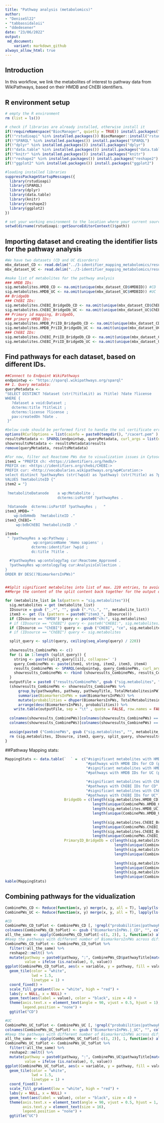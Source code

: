 ---
title: "Pathway analysis (metabolomics)"
author: 
- "DeniseSl22"
- "tabbassidaloii"
- "ddedesener"
date: "23/06/2022"
output:
 md_document:
    variant: markdown_github
always_allow_html: true
---

## Introduction
In this workflow, we link the metabolites of interest to pathway data from WikiPathways, based on their HMDB and ChEBI identifiers.

## R environment setup
```{r setup, warning=FALSE, message=FALSE}
# empty the R environment
rm (list = ls())

# check if libraries are already installed, otherwise install it
if(!requireNamespace("BiocManager", quietly = TRUE)) install.packages("BiocManager")
if(!"rstudioapi" %in% installed.packages()) BiocManager::install("rstudioapi")
if(!"SPARQL" %in% installed.packages()) install.packages("SPARQL")
if(!"dplyr" %in% installed.packages()) install.packages("dplyr")
if(!"data.table" %in% installed.packages()) install.packages("data.table")
if(!"knitr" %in% installed.packages()) install.packages("knitr")
if(!"reshape2" %in% installed.packages()) install.packages("reshape2")
if(!"ggplot2" %in% installed.packages()) install.packages("ggplot2")

#loading installed libraries
suppressPackageStartupMessages({
  library(rstudioapi)
  library(SPARQL)
  library(dplyr)
  library(data.table)
  library(knitr)
  library(reshape2)
  library(ggplot2)
})

# set your working environment to the location where your current source file is saved into.
setwd(dirname(rstudioapi::getSourceEditorContext()$path))
```

## Importing dataset and creating the identifier lists for the pathway analysis
```{r dataset, warning = FALSE, message = FALSE}
#We have two datasets (CD and UC disorders)
mbx_dataset_CD <- read.delim("../3-identifier_mapping_metabolomics/results/mbx_IDMapping_CD")
mbx_dataset_UC <- read.delim("../3-identifier_mapping_metabolomics/results/mbx_IDMapping_UC")

#make list of metabolites for the pathway analysis
### HMDB IDs:
sig.metabolites.HMDB_CD <- na.omit(unique(mbx_dataset_CD$HMDBID)) #CD
sig.metabolites.HMDB_UC <- na.omit(unique(mbx_dataset_UC$HMDBID)) #UC
## BridgeDb
### ChEBI IDs:
sig.metabolites.ChEBI_BridgeDb_CD <- na.omit(unique(mbx_dataset_CD$ChEBI_BridgeDb)) #CD
sig.metabolites.ChEBI_BridgeDb_UC <- na.omit(unique(mbx_dataset_UC$ChEBI_BridgeDb)) #UC
## Primary id mapping, BridgeDb,
### primary HMDB IDs:
sig.metabolites.HMDB_PriID_BridgeDb_CD <- na.omit(unique(mbx_dataset_CD$Current_HMDBID)) #CD
sig.metabolites.HMDB_PriID_BridgeDb_UC <- na.omit(unique(mbx_dataset_UC$Current_HMDBID)) #UC
### ChEBI IDs:
sig.metabolites.ChEBI_PriID_BridgeDb_CD <- na.omit(unique(mbx_dataset_CD$ChEBI_PriID_BridgeDb)) #CD
sig.metabolites.ChEBI_PriID_BridgeDb_UC <- na.omit(unique(mbx_dataset_UC$ChEBI_PriID_BridgeDb)) #UC
```

## Find pathways for each dataset, based on different IDs.
```{r pathway_retrieval, warning =FALSE, message = FALSE}
##Connect to Endpoint WikiPathways
endpointwp <- "https://sparql.wikipathways.org/sparql"
## 1. Query metadata:
queryMetadata <-
"SELECT DISTINCT ?dataset (str(?titleLit) as ?title) ?date ?license 
WHERE {
   ?dataset a void:Dataset ;
   dcterms:title ?titleLit ;
   dcterms:license ?license ;
   pav:createdOn ?date .
 }"

#below code should be performed first to handle the ssl certificate error
options(RCurlOptions = list(cainfo = paste0(tempdir(), "/cacert.pem" ), ssl.verifypeer = FALSE))
resultsMetadata <- SPARQL(endpointwp, queryMetadata, curl_args = list(useragent = R.version.string))
showresultsMetadata <- resultsMetadata$results
remove(queryMetadata, resultsMetadata)

#For now, filter out Reactome PWs due to visualization issues in Cytoscape.
item1 = "PREFIX ch: <https://identifiers.org/hmdb/>
PREFIX ce: <https://identifiers.org/chebi/CHEBI:>
PREFIX cur: <http://vocabularies.wikipathways.org/wp#Curation:>
select distinct ?pathwayRes (str(?wpid) as ?pathway) (str(?title) as ?pathwayTitle) (count(distinct ?metaboliteID) AS ?BiomarkersInPWs) (count(distinct ?metaboliteDatanode) AS ?TotalMetabolitesinPW) where {
VALUES ?metaboliteID {"
item2 = "}
 
 ?metaboliteDatanode	a wp:Metabolite ;
                        dcterms:isPartOf ?pathwayRes .
 
 ?datanode	dcterms:isPartOf ?pathwayRes ;   "
item3_HMDB= "
    wp:bdbHmdb  ?metaboliteID ."
item3_ChEBI= "
     wp:bdbChEBI ?metaboliteID ." 

item4=
 " ?pathwayRes a wp:Pathway ;
             wp:organismName 'Homo sapiens' ; 
    		dcterms:identifier ?wpid ;
    		dc:title ?title .

  #?pathwayRes wp:ontologyTag cur:Reactome_Approved . 
  ?pathwayRes wp:ontologyTag cur:AnalysisCollection .   		
}
ORDER BY DESC(?BiomarkersInPWs)"


##Split significant metabolites into list of max. 220 entries, to avoid SPARQL endpoint trowing a 414 error. 
##Merge the content of the split content back together for the output of the PW Analysis.

for (metabolite_list in ls(pattern = "sig.metabolites")){
  sig.metabolites = get (metabolite_list)
  IDsource = gsub ("_.*", "", gsub (".*\\.", "", metabolite_list))
  item3 <- get (ls (pattern = paste0("item3_", IDsource)))
  if (IDsource == "HMDB") query <- paste0("ch:", sig.metabolites)
  # if (IDsource == "ChEBI") query <- paste0("CHEBI:", sig.metabolites)
  if (IDsource == "ChEBI") query <- gsub ("CHEBI", "ce", sig.metabolites)
  # if (IDsource == "ChEBI") query <- sig.metabolites

  split_query <- split(query, ceiling(seq_along(query) / 220))
  
  showresults_CombinePWs <- c()
  for (i in 1:length (split_query)) {
    string <- paste(split_query[[i]], collapse=' ')
    query_CombinePWs <- paste(item1, string, item2, item3, item4)
    results_CombinePWs <- SPARQL(endpointwp, query_CombinePWs, curl_args = list(useragent = R.version.string))
    showresults_CombinePWs <- rbind (showresults_CombinePWs, results_CombinePWs$results)
  }
  outputFile = paste0 ("results/CombinePWs", gsub ("sig.metabolites", "", metabolite_list), ".txt")
  (showresults_CombinePWs <- showresults_CombinePWs %>% 
      group_by(pathwayRes, pathway, pathwayTitle, TotalMetabolitesinPW) %>% 
      summarise(BiomarkersInPWs = sum(BiomarkersInPWs)) %>%
      mutate(probabilities = dhyper(BiomarkersInPWs, TotalMetabolitesinPW, (length(query) - BiomarkersInPWs), length(query), log = FALSE)) %>% # Calculate hypergeometric density p-value for all pathways.
      arrange(desc(BiomarkersInPWs), probabilities)) %>%
    write.table(outputFile, sep = "\t" , quote = FALSE, row.names = FALSE)
  
  colnames(showresults_CombinePWs)[colnames(showresults_CombinePWs) == "BiomarkersInPWs"] <- paste0 ("BiomarkersInPWs", gsub ("sig.metabolites", "", metabolite_list))
  colnames(showresults_CombinePWs)[colnames(showresults_CombinePWs) == "probabilities"] <- paste0 ("probabilities", gsub ("sig.metabolites", "", metabolite_list))
  
  assign(paste0 ("CombinePWs", gsub ("sig.metabolites", "", metabolite_list)), showresults_CombinePWs)
  rm (sig.metabolites, IDsource, item3, query, split_query, showresults_CombinePWs, i, string, query_CombinePWs, results_CombinePWs, outputFile)
}
```

##Pathway Mapping stats:
```{r mapping_stats_Pathways, warning = FALSE, message = FALSE}
MappingStats <- data.table(`  ` =  c("#significant metabolites with HMDB IDs for CD (primary in PrimaryID_BridgeDb)" ,
                                     "#pathways with HMDB IDs for CD (primary in PrimaryID_BridgeDb)",
                                     "#significant metabolites with HMDB IDs for UC (primary in PrimaryID_BridgeDb)",
                                     "#pathways with HMDB IDs for UC (primary in PrimaryID_BridgeDb)",

                                     "#significant metabolites with ChEBI IDs for CD",
                                     "#pathways with ChEBI IDs for CD",
                                     "#significant metabolites with ChEBI IDs for UC",
                                     "#pathways with ChEBI IDs for UC"),
                           BridgeDb = c(length(sig.metabolites.HMDB_CD), 
                                        length(unique(CombinePWs.HMDB_CD$pathway)),
                                        length(sig.metabolites.HMDB_UC), 
                                        length(unique(CombinePWs.HMDB_UC$pathway)),
                                        
                                        length(sig.metabolites.ChEBI_BridgeDb_CD),
                                        length(unique(CombinePWs.ChEBI_BridgeDb_CD$pathway)),
                                        length(sig.metabolites.ChEBI_BridgeDb_UC),
                                        length(unique(CombinePWs.ChEBI_BridgeDb_UC$pathway))),
                           PrimaryID_BridgeDb = c(length(sig.metabolites.HMDB_PriID_BridgeDb_CD),
                                                  length(unique(CombinePWs.HMDB_PriID_BridgeDb_CD$pathway)),
                                                  length(sig.metabolites.HMDB_PriID_BridgeDb_UC),
                                                  length(unique(CombinePWs.HMDB_PriID_BridgeDb_UC$pathway)),
                                                  
                                                  length(sig.metabolites.ChEBI_PriID_BridgeDb_CD),
                                                  length(unique(CombinePWs.ChEBI_PriID_BridgeDb_CD$pathway)),
                                                  length(sig.metabolites.ChEBI_PriID_BridgeDb_UC),
                                                  length(unique(CombinePWs.ChEBI_PriID_BridgeDb_UC$pathway))))
kable(MappingStats)
```

## Combining pathways for the vidualization
```{r Comparison, warning = FALSE, message = FALSE, fig.height = 18, fig.width = 18}
CombinePWs_CD <- Reduce(function(x, y) merge(x, y, all = T), lapply(ls(pattern = "Combin.*CD"), get), accumulate = F)
CombinePWs_UC <- Reduce(function(x, y) merge(x, y, all = T), lapply(ls(pattern = "Combin.*UC"), get), accumulate = F)

#CD
CombinePWs_CD_toPlot <- CombinePWs_CD [, !grepl("probabilities|pathwayRes|pathwayTitle|TotalMetabolitesinPW", colnames (CombinePWs_CD))] %>% select (pathway, BiomarkersInPWs.HMDB_CD, BiomarkersInPWs.ChEBI_BridgeDb_CD, BiomarkersInPWs.HMDB_PriID_BridgeDb_CD, BiomarkersInPWs.ChEBI_PriID_BridgeDb_CD)
colnames(CombinePWs_CD_toPlot) <- gsub ("BiomarkersInPWs.|_CD", "", colnames(CombinePWs_CD_toPlot))
all_the_same <- apply(CombinePWs_CD_toPlot[-c(1, 2)], 1, function(x) all(x == x[1]))
#Keep the pathways with different number of BiomarkersInPWs across different mappings
CombinePWs_CD_toPlot <- CombinePWs_CD_toPlot %>%
  filter(!all_the_same) %>%
  reshape2::melt() %>%
  mutate(pathway = paste0(pathway, ":", CombinePWs_CD$pathwayTitle[match(pathway, CombinePWs_CD$pathway)]),
         value = ifelse (is.na(value), 0, value))
ggplot(CombinePWs_CD_toPlot, aes(x = variable, y = pathway, fill = value)) +
  geom_tile(color = "white",
            lwd = 1.5,
            linetype = 1) +
  coord_fixed() +
  scale_fill_gradient(low = "white", high = "red") +
  labs(y = NULL, x = NULL) +
  geom_text(aes(label = value), color = "black", size = 4) +
  theme(axis.text.x = element_text(angle = 90, vjust = 0.5, hjust = 1),
        legend.position = "none") +
  ggtitle("CD")

#UC
CombinePWs_UC_toPlot <- CombinePWs_UC [, !grepl("probabilities|pathwayRes|pathwayTitle|TotalMetabolitesinPW", colnames (CombinePWs_UC))] %>% select (pathway, BiomarkersInPWs.HMDB_UC, BiomarkersInPWs.ChEBI_BridgeDb_UC, BiomarkersInPWs.HMDB_PriID_BridgeDb_UC, BiomarkersInPWs.ChEBI_PriID_BridgeDb_UC)
colnames(CombinePWs_UC_toPlot) <- gsub ("BiomarkersInPWs.|_UC", "", colnames(CombinePWs_UC_toPlot))
#Keep the pathways with different number of BiomarkersInPWs across different mappings
all_the_same <- apply(CombinePWs_UC_toPlot[-c(1, 2)], 1, function(x) all(x == x[1]))
CombinePWs_UC_toPlot <- CombinePWs_UC_toPlot %>%
  filter(!all_the_same) %>%
  reshape2::melt() %>%
  mutate(pathway = paste0(pathway, ":", CombinePWs_UC$pathwayTitle[match(pathway, CombinePWs_UC$pathway)]),
         value = ifelse (is.na(value), 0, value))
ggplot(CombinePWs_UC_toPlot, aes(x = variable, y = pathway, fill = value)) +
  geom_tile(color = "white",
            lwd = 1.5,
            linetype = 1) +
  coord_fixed() +
  scale_fill_gradient(low = "white", high = "red") +
  labs(y = NULL, x = NULL) +
  geom_text(aes(label = value), color = "black", size = 4) +
  theme(axis.text.x = element_text(angle = 90, vjust = 0.5, hjust = 1, size = 16),
        axis.text.y = element_text(size = 16),
        legend.position = "none") +
  ggtitle("UC")

```